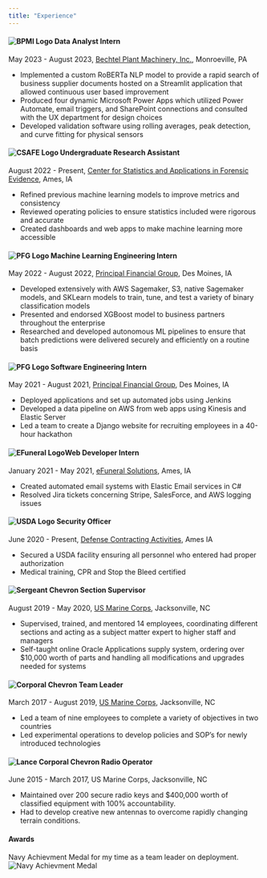 ```yaml
---
title: "Experience"
---
```

 
#### ![BPMI Logo](./myExperience/Images/BPMI.jpg) Data Analyst Intern
May 2023 - August 2023, [Bechtel Plant Machinery, Inc.](https://www.bpmionline.com/), Monroeville, PA 

- Implemented a custom RoBERTa NLP model to provide a rapid search of business supplier
documents hosted on a Streamlit application that allowed continuous user based improvement
- Produced four dynamic Microsoft Power Apps which utilized Power Automate, email triggers, and
SharePoint connections and consulted with the UX department for design choices
- Developed validation software using rolling averages, peak detection, and curve fitting for
physical sensors

#### ![CSAFE Logo](./myExperience/Images/csafe-logo.jpg) Undergraduate Research Assistant
August 2022 - Present, [Center for Statistics and Applications in Forensic Evidence](https://forensicstats.org/), Ames, IA

-   Refined previous machine learning models to improve metrics and consistency
-   Reviewed operating policies to ensure statistics included were rigorous and accurate
-   Created dashboards and web apps to make machine learning more accessible

#### ![PFG Logo](./myExperience/Images/PFG.jpg) Machine Learning Engineering Intern
May 2022 - August 2022, [Principal Financial Group](https://www.principal.com/), Des Moines, IA

-   Developed extensively with AWS Sagemaker, S3, native Sagemaker models, and SKLearn models to train, tune, and test a variety of binary classification models
-   Presented and endorsed XGBoost model to business partners throughout the enterprise
-   Researched and developed autonomous ML pipelines to ensure that batch predictions were delivered securely and efficiently on a routine basis

#### ![PFG Logo](./myExperience/Images/PFG.jpg) Software Engineering Intern
May 2021 - August 2021, [Principal Financial Group](https://www.principal.com/), Des Moines, IA

-   Deployed applications and set up automated jobs using Jenkins
-   Developed a data pipeline on AWS from web apps using Kinesis and Elastic Server
-   Led a team to create a Django website for recruiting employees in a 40-hour hackathon

#### ![EFuneral Logo](./myExperience/Images/efuneral-logo.png)Web Developer Intern
January 2021 - May 2021, [eFuneral Solutions](https://www.efuneral.com/), Ames, IA

-   Created automated email systems with Elastic Email services in C#
-   Resolved Jira tickets concerning Stripe, SalesForce, and AWS logging issues

#### ![USDA Logo](./myExperience/Images/USDA.png) Security Officer
June 2020 - Present, [Defense Contracting Activities](https://go-dca.com/), Ames IA

-   Secured a USDA facility ensuring all personnel who entered had proper authorization
-   Medical training, CPR and Stop the Bleed certified

#### ![Sergeant Chevron](./myExperience/Images/Sergeant.png) Section Supervisor
August 2019 - May 2020, [US Marine Corps](https://www.iimef.marines.mil/Units/2nd-Radio-Battalion/), Jacksonville, NC

-   Supervised, trained, and mentored 14 employees, coordinating different sections and acting as a subject matter expert to higher staff and managers
-   Self-taught online Oracle Applications supply system, ordering over \$10,000 worth of parts and handling all modifications and upgrades needed for systems

#### ![Corporal Chevron](./myExperience/Images/Corporal.jpg) Team Leader
March 2017 - August 2019, [US Marine Corps](https://www.22ndmeu.marines.mil/), Jacksonville, NC

-   Led a team of nine employees to complete a variety of objectives in two countries
-   Led experimental operations to develop policies and SOP's for newly introduced technologies

#### ![Lance Corporal Chevron](./myExperience/Images/Lance Chevron.png) Radio Operator
June 2015 - March 2017, US Marine Corps, Jacksonville, NC

-   Maintained over 200 secure radio keys and \$400,000 worth of classified equipment with 100% accountability.
-   Had to develop creative new antennas to overcome rapidly changing terrain conditions.


#### Awards
Navy Achievment Medal for my time as a team leader on deployment.
![Navy Achievment Medal](./myExperience/Images/Marines.png) 
